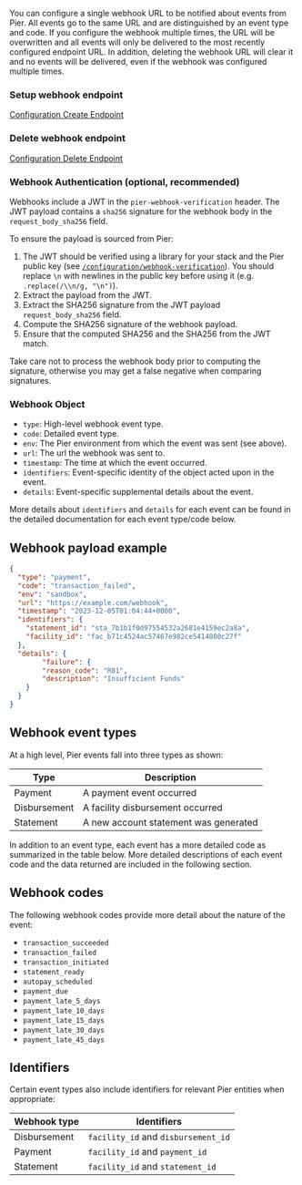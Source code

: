 You can configure a single webhook URL to be notified about events from Pier. All events go to the same URL and are distinguished by an event type and code. If you configure the webhook multiple times, the URL will be overwritten and all events will only be delivered to the most recently configured endpoint URL. In addition, deleting the webhook URL will clear it and no events will be delivered, even if the webhook was configured multiple times.

### Setup webhook endpoint

[Configuration Create Endpoint](/api-reference/configuration/create-webhook)

### Delete webhook endpoint

[Configuration Delete Endpoint](/api-reference/configuration/delete-webhook)

### Webhook Authentication (optional, recommended)

Webhooks include a JWT in the `pier-webhook-verification` header. The JWT payload contains a `sha256` signature for the webhook body in the `request_body_sha256` field.

To ensure the payload is sourced from Pier:

1. The JWT should be verified using a library for your stack and the Pier public key (see [`/configuration/webhook-verification`](/api-reference/configuration/webhook-verification)). You should replace `\n` with newlines in the public key before using it (e.g. `.replace(/\\n/g, "\n")`).
1. Extract the payload from the JWT.
1. Extract the SHA256 signature from the JWT payload `request_body_sha256` field.
1. Compute the SHA256 signature of the webhook payload.
1. Ensure that the computed SHA256 and the SHA256 from the JWT match.

Take care not to process the webhook body prior to computing the signature, otherwise you may get a false negative when comparing signatures.

### Webhook Object

- `type`: High-level webhook event type.
- `code`: Detailed event type.
- `env`: The Pier environment from which the event was sent (see above).
- `url`: The url the webhook was sent to.
- `timestamp`: The time at which the event occurred.
- `identifiers`: Event-specific identity of the object acted upon in the event.
- `details`: Event-specific supplemental details about the event.

More details about `identifiers` and `details` for each event can be found in the detailed documentation for each event type/code below.

## Webhook payload example

```json
{
  "type": "payment",
  "code": "transaction_failed",
  "env": "sandbox",
  "url": "https://example.com/webhook",
  "timestamp": "2023-12-05T01:04:44+0000",
  "identifiers": {
	"statement_id": "sta_7b1b1f0d97554532a2681e4159ec2a8a",
    "facility_id": "fac_b71c4524ac57467e982ce5414800c27f"
  },
  "details": {
        "failure": {
        "reason_code": "R01",
        "description": "Insufficient Funds"
    }
  }
}
```

## Webhook event types

At a high level, Pier events fall into three types as shown:

| Type        | Description                          |
|-------------|--------------------------------------|
| Payment     | A payment event occurred             |
| Disbursement| A facility disbursement occurred     |
| Statement   | A new account statement was generated|

In addition to an event type, each event has a more detailed code as summarized in the table below. More detailed descriptions of each event code and the data returned are included in the following section.

## Webhook codes

The following webhook codes provide more detail about the nature of the event:

- `transaction_succeeded`
- `transaction_failed`
- `transaction_initiated`
- `statement_ready`
- `autopay_scheduled`
- `payment_due`
- `payment_late_5_days`
- `payment_late_10_days`
- `payment_late_15_days`
- `payment_late_30_days`
- `payment_late_45_days`

## Identifiers

Certain event types also include identifiers for relevant Pier entities when appropriate:

| Webhook type | Identifiers                         |
|--------------|-------------------------------------|
| Disbursement | `facility_id` and `disbursement_id` |
| Payment      | `facility_id` and `payment_id`      |
| Statement    | `facility_id` and `statement_id`    |
